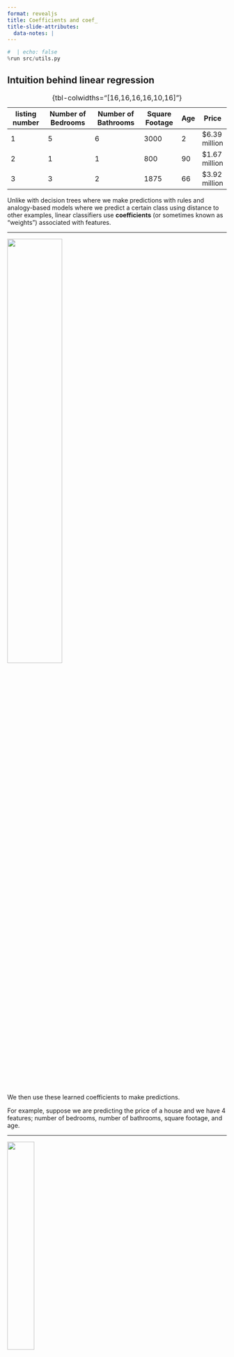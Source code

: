 ```yaml
---
format: revealjs
title: Coefficients and coef_
title-slide-attributes:
  data-notes: |
---
```


```python
#  | echo: false
%run src/utils.py
```

## Intuition behind linear regression


| listing number | Number of Bedrooms | Number of Bathrooms | Square Footage | Age | Price |
|----------------|--------------------|---------------------|----------------|-----|-------| 
| 1              | 5                  | 6                   | 3000           | 2   | $6.39 million|
| 2              | 1                  | 1                   | 800            | 90  | $1.67 million|
| 3              | 3                  | 2                   | 1875           | 66  | $3.92 million|
: {tbl-colwidths="[16,16,16,16,10,16]"}

:::{.notes}
Unlike with decision trees where we make predictions with rules and analogy-based models where we predict a certain class using distance to other examples, linear classifiers use **coefficients** (or sometimes known as "weights") associated with features.
:::

---

![](../../../static/module8/house_table.png){fig-align="center" width="50%" fig-alt="404 image"}


:::{.notes}
We then use these learned coefficients to make predictions.

For example, suppose we are predicting the price of a house and we have 4 features;  number of bedrooms, number of bathrooms, square footage, and age.
:::

---

![](../../../static/module8/house_table.png){fig-align="center" width="35%" fig-alt="404 image"}

<br>

Consider the following listing (example):     

| listing number | Number of Bedrooms | Number of Bathrooms | Square Footage | Age |
|----------------|--------------------|---------------------|----------------|-----| 
| 3              | 3                  | 2                   | 1875           | 66  |


&nbsp;&nbsp;

<font size="4"><em> predicted(price) = coefficient<sub>bedrooms</sub> x #bedrooms + coefficient<sub>bathrooms</sub> x #bathrooms + coefficient<sub>sqfeet</sub> x #sqfeet + coefficient<sub>age</sub> x age + intercept </em></font>


<font size="4"><em> predicted(price) = 0.03 x #bedrooms + 0.04 x #bathrooms + 0.002 x #sqfeet + -0.01 x #age + intercept </em></font>


<font size="4"><em> predicted(price) = (0.03 x 3) + (0.04 x 2) + (0.002 x 1875) + (-0.01 x 66) + 0 </em></font>

<font size="4"><em> predicted(price) = 3.26 </em></font>


---

## Components of a linear model

<br>
<br>
<br>

<font size="5"><em> predicted(price) = (<font  color="#b1d78c">coefficient<sub>bedrooms</sub></font>   x  <font  color="7bd1ec">#bedrooms</font>)   +  (<font  color="#b1d78c">coefficient<sub>bathrooms</sub></font>  x  <font  color="7bd1ec">#bathrooms</font>)  +  (<font  color="#b1d78c">coefficient<sub>sqfeet</sub></font>   x   <font  color="7bd1ec">#sqfeet</font>)  +  (<font  color="#b1d78c">coefficient<sub>age</sub></font>  x <font  color="7bd1ec">age</font>)  +  <font  color="e8b0d0">intercept</font> </em> </font> 

- <font  color="7bd1ec"> Input features</font>     
- <font  color="#b1d78c"> Coefficients, one per feature</font>      
- <font  color="e8b0d0"> Bias or intercept</font> 




---


```python
housing_df = pd.read_csv("data/real_estate.csv")
train_df, test_df = train_test_split(housing_df, test_size=0.1, random_state=1)
train_df.head()
```

<br>

```python
X_train, y_train = train_df.drop(columns =['price']), train_df['price']
X_test, y_test = test_df.drop(columns =['price']), test_df['price']
```


:::{.notes} 
Let's now use `Ridge` with our Taiwan housing dataset again from the last slide deck. Here, we want to predict the house price. 
:::

---

```python
from sklearn.linear_model import Ridge

lm = Ridge()
lm.fit(X_train, y_train);
training_score = lm.score(X_train, y_train)
training_score
```

<br>

```python
lm.coef_
```

:::{.notes} 
We can make our model as usual and train it, and assess our training score.

We saw that with linear classifiers we have coefficients associated with each feature of our model. 

How do we get that? We can use `.coef_` to obtain them from our trained model. 

But how are these useful?
:::

---

```python
ridge_coeffs = lm.coef_
ridge_coeffs
```

<br>

```python
words_coeffs_df = pd.DataFrame(data=ridge_coeffs, index=X_train.columns, columns=['Coefficients'])
words_coeffs_df
``` 


:::{.notes} 
One of the primary advantages of linear classifiers is their ability to interpret models using these coefficients. 

What do these mean? Let's try to make some sense of it here. 

We have our coefficients but we should see which feature corresponds to which coefficient. 

We can do that by making a dataframe with both values. 

We can use these coefficients to interpret our model. They show us how much each of these features affects our model's prediction.

For example, if we had a house with 2 stores nearby, our `num_stores` value is 2. That means that 2 * 1.26 = 2.52 will contribute to our predicted price!

The negative coefficients work in the opposite way, for example, every unit increase in age of a house will, subtracts 0.244 from the house's predicted value.
:::

---

```python
words_coeffs_df.abs().sort_values(by='Coefficients')
```

:::{.notes}
In linear models, the coefficients tell us how each feature affects the prediction. 

So, looking at the features which have coefficient with bigger magnitudes might be useful and contribute more to the prediction. 

It's important to be careful here though because this depends on the scaling of the features. Larger features will have smaller coefficients, but if we scale our features before we build our model then they are on a somewhat level playing field! (Another reason we should be scaling our features!)
:::

---

## Interpreting learned coefficients

<br>

In linear models: 

- if the coefficient is +, then ↑ the feature values ↑ the prediction value.  
- if the coefficient is -, then ↑ the feature values ↓ the prediction value.  
- if the coefficient is 0,  the feature is not used in making a prediction.



:::{.notes}
In linear models: 

- if the coefficient is positive, then increasing the feature values increases the prediction value.  
- if the coefficient is negative, then increasing the feature values decreases the prediction value.  
- if the coefficient is zero, the feature is not used in making a prediction
:::

---

## Predicting


```python
X_train.iloc[0:1]
```

<br>

```python
lm.predict(X_train.iloc[0:1])
```



:::{.notes} 
Let's take a look at a single example here. 

The values in this are the input features. 

We can use `predict()` on our features to get a prediction of 52.36.
:::

---

```python
words_coeffs_df.T
```

<br>

```python
X_train.iloc[0:1]
```

<br>

```python
intercept = lm.intercept_
intercept
```



:::{.notes} 
Using our coefficients, and the model's intercept we can calculate the model's predictions ourselves as well.
:::

---

<center><font size="3"><em> predicted(price) = coefficient<sub>house_age</sub> x house_age + coefficient<sub>distance_station</sub> x distance_station + coefficient<sub>num_stores</sub> x num_stores + coefficient<sub>latitude</sub> x latitude +  coefficient<sub>longitude</sub> x longitude + intercept </em></font></center>

<br>

```python
(ridge_coeffs * X_train.iloc[0:1]).sum(axis=1) + intercept 
```

<br>

```python
lm.predict(X_train.iloc[0:1])
```

:::{.notes}
All of these feature values multiplied by the coefficients then adding the intercept, contribute to our prediction. 

When we do this by hand using the model's coefficients and intercept, we get the same as if we used `predict`.
:::


# Let’s apply what we learned!